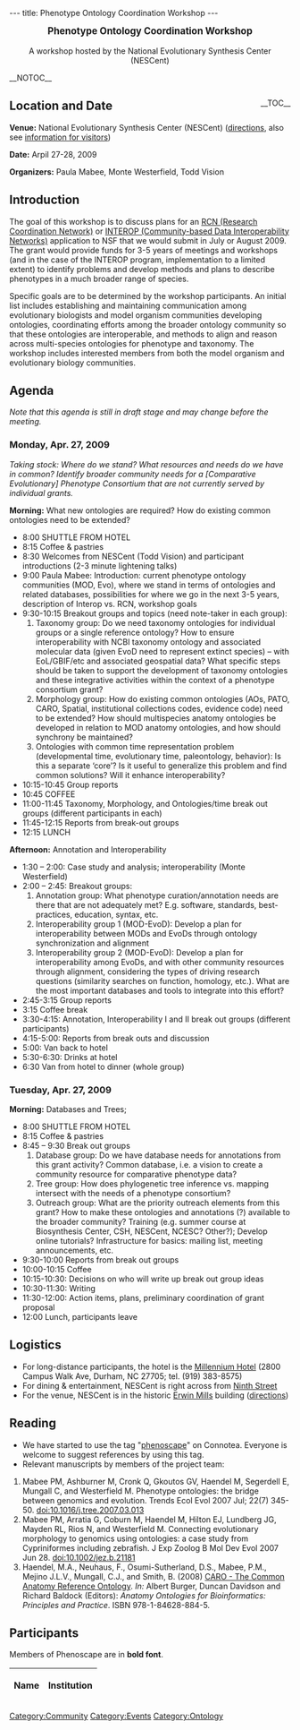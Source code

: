 ---
title: Phenotype Ontology Coordination Workshop
---

<center><big>'''Phenotype Ontology Coordination Workshop'''</big><br/><br/>A workshop hosted by the National Evolutionary Synthesis Center (NESCent)</center>

__NOTOC__
<div style="float: right;">__TOC__</div>
== Location and Date ==

'''Venue:''' National Evolutionary Synthesis Center (NESCent) (<span class="plainlinks">[http://www.nescent.org/about/directions.php directions]</span>, also see <span class="plainlinks">[http://www.nescent.org/about/information.php information for visitors]</span>)

'''Date:''' Arpil 27-28, 2009

'''Organizers:''' Paula Mabee, Monte Westerfield, Todd Vision

== Introduction ==

The goal of this workshop is to discuss plans for an [http://www.nsf.gov/funding/pgm_summ.jsp?pims_id=11691 RCN (Research Coordination Network)] or [http://www.nsf.gov/pubs/2007/nsf07565/nsf07565.htm INTEROP (Community-based Data Interoperability Networks)] application to NSF that we would submit in July or August 2009.  The grant would provide funds for 3-5 years of meetings and workshops (and in the case of the INTEROP program, implementation to a limited extent) to identify problems and develop methods and plans to describe phenotypes in a much broader range of species.

Specific goals are to be determined by the workshop participants. An initial list includes establishing and maintaining communication among evolutionary biologists and model organism communities developing ontologies, coordinating efforts among the broader ontology community so that these ontologies are interoperable, and methods to align and reason across multi-species ontologies for phenotype and taxonomy.  The workshop includes interested members from both the model organism and evolutionary biology communities.

== Agenda ==

''Note that this agenda is still in draft stage and may change before the meeting.''

=== Monday, Apr. 27, 2009 ===

''Taking stock: Where do we stand? What resources and needs do we have in common? Identify broader community needs for a [Comparative Evolutionary] Phenotype Consortium that are not currently served by individual grants.''

'''Morning:''' What new ontologies are required? How do existing common ontologies need to be extended?

* 8:00 SHUTTLE FROM HOTEL
* 8:15 Coffee & pastries
* 8:30 Welcomes from NESCent (Todd Vision) and participant introductions (2-3 minute lightening talks)
* 9:00 Paula Mabee: Introduction: current phenotype ontology communities (MOD, Evo), where we stand in terms of ontologies and related databases, possibilities for where we go in the next 3-5 years, description of Interop vs. RCN, workshop goals
* 9:30-10:15 Breakout groups and topics (need note-taker in each group):
*# Taxonomy group: Do we need taxonomy ontologies for individual groups or a single reference ontology?  How to ensure interoperability with NCBI taxonomy ontology and associated molecular data (given EvoD need to represent extinct species) – with EoL/GBIF/etc and associated geospatial data?  What specific steps should be taken to support the development of taxonomy ontologies and these integrative activities within the context of a phenotype consortium grant?
*# Morphology group: How do existing common ontologies (AOs, PATO, CARO, Spatial, institutional collections codes, evidence code) need to be extended? How should multispecies anatomy ontologies be developed in relation to MOD anatomy ontologies, and how should synchrony be maintained?
*# Ontologies with common time representation problem (developmental time, evolutionary time, paleontology, behavior): Is this a separate ‘core’?  Is it useful to generalize this problem and find common solutions?  Will it enhance interoperability?
* 10:15-10:45 Group reports
* 10:45 COFFEE
* 11:00-11:45 Taxonomy, Morphology, and Ontologies/time break out groups (different participants in each)
* 11:45-12:15 Reports from break-out groups
* 12:15 LUNCH

'''Afternoon:''' Annotation and Interoperability

* 1:30 – 2:00: Case study and analysis; interoperability (Monte Westerfield)
* 2:00 – 2:45: Breakout groups:
*# Annotation group: What phenotype curation/annotation needs are there that are not adequately met?  E.g. software, standards, best-practices, education, syntax, etc.
*# Interoperability group 1 (MOD-EvoD): Develop a plan for interoperability between MODs and EvoDs through ontology synchronization and alignment
*# Interoperability group 2 (MOD-EvoD): Develop a plan for interoperability among EvoDs, and with other community resources through alignment, considering the types of driving research questions (similarity searches on function, homology, etc.).  What are the most important databases and tools to integrate into this effort?
* 2:45-3:15 Group reports
* 3:15 Coffee break
* 3:30-4:15: Annotation, Interoperability I and II break out groups (different participants)
* 4:15-5:00: Reports from break outs and discussion
* 5:00: Van back to hotel
* 5:30-6:30: Drinks at hotel
* 6:30 Van from hotel to dinner (whole group)

=== Tuesday, Apr. 27, 2009 ===

'''Morning:''' Databases and Trees;

* 8:00 SHUTTLE FROM HOTEL
* 8:15 Coffee & pastries
* 8:45 – 9:30 Break out groups
*# Database group: Do we have database needs for annotations from this grant activity?  Common database, i.e. a vision to create a community resource for comparative phenotype data?
*# Tree group: How does phylogenetic tree inference vs. mapping intersect with the needs of a phenotype consortium?
*# Outreach group: What are the priority outreach elements from this grant?  How to make these ontologies and annotations (?) available to the broader community? Training (e.g. summer course at Biosynthesis Center, CSH, NESCent, NCESC? Other?); Develop online tutorials? Infrastructure for basics: mailing list, meeting announcements, etc.
* 9:30-10:00 Reports from break out groups
* 10:00-10:15 Coffee
* 10:15-10:30: Decisions on who will write up break out group ideas
* 10:30-11:30: Writing
* 11:30-12:00: Action items, plans, preliminary coordination of grant proposal
* 12:00 Lunch, participants leave

== Logistics ==

* For long-distance participants, the hotel is the [http://www.millenniumhotels.com/MCIL.nsf/LU_HOTELDOC/113$$HotelDescription?OpenDocument Millennium Hotel] (2800 Campus Walk Ave, Durham, NC  27705; tel. (919) 383-8575)
* For dining & entertainment, NESCent is right across from [http://www.ninthst.com/ Ninth Street]
* For the venue, NESCent is in the historic [http://www.owdna.org/mill.htm Erwin Mills] building (<span class="plainlinks">[http://www.nescent.org/about/directions.php directions]</span>)

== Reading ==

* We have started to use the tag "<span class="plainlinks">[http://www.connotea.org/tag/phenoscape phenoscape]</span>" on Connotea. Everyone is welcome to suggest references by using this tag.
* Relevant manuscripts by members of the project team:
# Mabee PM, Ashburner M, Cronk Q, Gkoutos GV, Haendel M, Segerdell E, Mungall C, and Westerfield M. Phenotype ontologies: the bridge between genomics and evolution. Trends Ecol Evol 2007 Jul; 22(7) 345-50. [http://dx.doi.org/10.1016/j.tree.2007.03.013 doi:10.1016/j.tree.2007.03.013]
# Mabee PM, Arratia G, Coburn M, Haendel M, Hilton EJ, Lundberg JG, Mayden RL, Rios N, and Westerfield M. Connecting evolutionary morphology to genomics using ontologies: a case study from Cypriniformes including zebrafish. J Exp Zoolog B Mol Dev Evol 2007 Jun 28. [http://dx.doi.org/10.1002/jez.b.21181 doi:10.1002/jez.b.21181]
# Haendel, M.A., Neuhaus, F., Osumi-Sutherland, D.S., Mabee, P.M., Mejino J.L.V., Mungall, C.J., and Smith, B. (2008) [[Media:Caroreprint.pdf|CARO - The Common Anatomy Reference Ontology]]. ''In:'' Albert Burger, Duncan Davidson and Richard Baldock (Editors): ''Anatomy Ontologies for Bioinformatics: Principles and Practice''. ISBN 978-1-84628-884-5.

== Participants ==

Members of Phenoscape are in '''bold font'''.

{| border="1" cellpadding="3" cellspacing="0"
|-
! Name !! Institution
{{EventParticipant|Blake|Judy|Judith.Blake@jax.org|The Jackson Lab|}}
{{EventParticipant|Coddington|Jonathan|CODDINGTON@si.edu|Department of Entomology, Smithsonian Institution|}}
{{EventParticipant|Cowell|Lindsey|lgcowell@duke.edu|Duke University Medical Center|}}
{{EventParticipant|Deans|Andy|andy_deans@ncsu.edu|Department of Entomology, NC State University|}}
{{EventParticipant|Dumont|Betsy|bdumont@bio.umass.edu|Department of Biology, Univerity of Massachusetts, Amherst|}}
{{EventParticipant|Huala|Eva|huala@acoma.stanford.edu|The Arabidopsis Information Resource|}}
{{EventParticipant|Lapp|Hilmar|hlapp%40nescent%2eorg|NESCent|'''}}
{{EventParticipant|Lewis|Suzi|suzi@berkeleybop.org|Berkeley Bioinformatics and Ontology Project |}}
{{EventParticipant|Maglia|Anne|magliaa@mst.edu|Missouri University of Science and Technology|}}
{{EventParticipant|Mabee|Paula|pmabee%40usd%2eedu|Department of Biology, University of South Dakota|'''}}
{{EventParticipant|Midford|Peter|petermidford%40yahoo%2ecom|Department of Ecology and Evolutionary Biology, University of Kansas|'''}}
{{EventParticipant|Parr|Cyndy|csparr@gmail.com |Smithsonian Institution and Encyclopedia of Life|}}
{{EventParticipant|Riccardi|Grey|riccardi@ci.fsu.edu|College of Information, Florida State University|}}
{{EventParticipant|Sereno|Paul|dinosaur@uchicago.edu|Department of Organismal Biology and Anatomy, University of Chicago|}}
{{EventParticipant|Stoltzfus|Arlin|Stoltzfus|Center for Advanced Research in Biotechnology|}}
{{EventParticipant|Vision|Todd|tjv%40bio%2eunc%2eedu|NESCent and Department of Biology, University of North Carolina at Chapel Hill|'''}}
{{EventParticipant|Vize|Peter|pvize@ucalgary.ca|Department of Biology, University of Calgary|'''}}
{{EventParticipant|Westerfield|Monte|monte%40uoneuro%2euoregon%2eedu|Zebrafish Information Network (ZFIN) and Institute of Neuroscience, University of Oregon|'''}}
|}

[[Category:Community]]
[[Category:Events]]
[[Category:Ontology]]